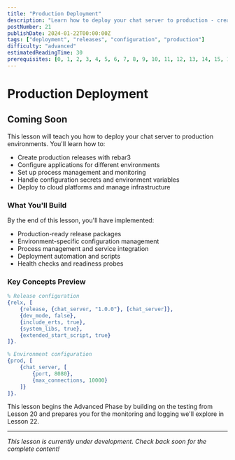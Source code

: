 ```yaml
---
title: "Production Deployment"
description: "Learn how to deploy your chat server to production - creating releases, configuration management, and process management for live systems"
postNumber: 21
publishDate: 2024-01-22T00:00:00Z
tags: ["deployment", "releases", "configuration", "production"]
difficulty: "advanced"
estimatedReadingTime: 30
prerequisites: [0, 1, 2, 3, 4, 5, 6, 7, 8, 9, 10, 11, 12, 13, 14, 15, 16, 17, 18, 19, 20]
---
```


# Production Deployment

## Coming Soon

This lesson will teach you how to deploy your chat server to production environments. You'll learn how to:

- Create production releases with rebar3
- Configure applications for different environments
- Set up process management and monitoring
- Handle configuration secrets and environment variables
- Deploy to cloud platforms and manage infrastructure

### What You'll Build

By the end of this lesson, you'll have implemented:
- Production-ready release packages
- Environment-specific configuration management
- Process management and service integration
- Deployment automation and scripts
- Health checks and readiness probes

### Key Concepts Preview

```erlang
% Release configuration
{relx, [
    {release, {chat_server, "1.0.0"}, [chat_server]},
    {dev_mode, false},
    {include_erts, true},
    {system_libs, true},
    {extended_start_script, true}
]}.

% Environment configuration
{prod, [
    {chat_server, [
        {port, 8080},
        {max_connections, 10000}
    ]}
]}.
```

This lesson begins the Advanced Phase by building on the testing from Lesson 20 and prepares you for the monitoring and logging we'll explore in Lesson 22.

---

_This lesson is currently under development. Check back soon for the complete content!_
